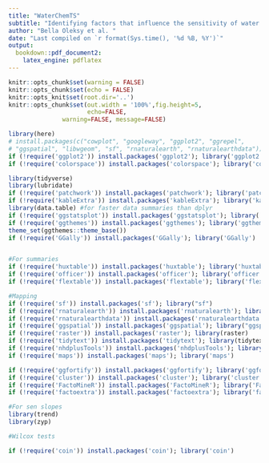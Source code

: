 ```yaml
---
title: "WaterChemTS"
subtitle: "Identifying factors that influence the sensitivity of water chemistry to climate variability"
author: "Bella Oleksy et al. "
date: "Last compiled on `r format(Sys.time(), '%d %B, %Y')`"
output:
  bookdown::pdf_document2:
    latex_engine: pdflatex
---
```


```r
knitr::opts_chunk$set(warning = FALSE)
knitr::opts_chunk$set(echo = FALSE)
knitr::opts_knit$set(root.dir='..')
knitr::opts_chunk$set(out.width = '100%',fig.height=5,
                      echo=FALSE, 
               warning=FALSE, message=FALSE) 

```

```r



library(here)
# install.packages(c("cowplot", "googleway", "ggplot2", "ggrepel", 
# "ggspatial", "libwgeom", "sf", "rnaturalearth", "rnaturalearthdata"))
if (!require('ggplot2')) install.packages('ggplot2'); library('ggplot2')
if (!require('colorspace')) install.packages('colorspace'); library('colorspace')#Borrowed some code from their minimum working example: 

library(tidyverse)
library(lubridate)
if (!require('patchwork')) install.packages('patchwork'); library('patchwork')
if (!require('kableExtra')) install.packages('kableExtra'); library('kableExtra')
library(data.table) #for faster data summaries than dplyr
if (!require('ggstatsplot')) install.packages('ggstatsplot'); library('ggstatsplot')
if (!require('ggthemes')) install.packages('ggthemes'); library('ggthemes')
theme_set(ggthemes::theme_base())
if (!require('GGally')) install.packages('GGally'); library('GGally')


#For summaries
if (!require('huxtable')) install.packages('huxtable'); library('huxtable')
if (!require('officer')) install.packages('officer'); library('officer')
if (!require('flextable')) install.packages('flextable'); library('flextable')

#Mapping
if (!require('sf')) install.packages('sf'); library("sf")
if (!require('rnaturalearth')) install.packages('rnaturalearth'); library("rnaturalearth")
if (!require('rnaturalearthdata')) install.packages('rnaturalearthdata'); library("rnaturalearthdata")
if (!require('ggspatial')) install.packages('ggspatial'); library("ggspatial")
if (!require('raster')) install.packages('raster'); library(raster)
if (!require('tidytext')) install.packages('tidytext'); library(tidytext)
if (!require('nhdplusTools')) install.packages('nhdplusTools'); library('nhdplusTools')
if (!require('maps')) install.packages('maps'); library('maps')

if (!require('ggfortify')) install.packages('ggfortify'); library('ggfortify')
if (!require('cluster')) install.packages('cluster'); library('cluster')
if (!require('FactoMineR')) install.packages('FactoMineR'); library('FactoMineR')
if (!require('factoextra')) install.packages('factoextra'); library('factoextra')

#For sen slopes
library(trend)
library(zyp)

#Wilcox tests

if (!require('coin')) install.packages('coin'); library('coin')

```